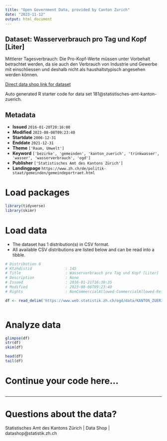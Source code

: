 ```yaml
---
title: "Open Government Data, provided by Canton Zurich"
date: "2023-11-12"
output: html_document
---
```


## Dataset: Wasserverbrauch pro Tag und Kopf [Liter]

Mittlerer Tagesverbrauch: Die Pro-Kopf-Werte müssen unter Vorbehalt betrachtet werden, da sie auch den Verbrauch von Industrie und Gewerbe mit einschliessen und deshalb nicht als haushaltstypisch angesehen werden können.

[Direct data shop link for dataset](https://www.zh.ch/de/politik-staat/statistik-daten/datenkatalog.html#/datasets/181@statistisches-amt-kanton-zuerich)

Auto generated R starter code for data set 181@statistisches-amt-kanton-zuerich.

## Metadata

- **Issued** `2016-01-20T20:16:00`
- **Modified** `2023-08-08T09:23:40`
- **Startdate** `2006-12-31`
- **Enddate** `2021-12-31`
- **Theme** `['Raum, Umwelt']`
- **Keyword** `['bezirke', 'gemeinden', 'kanton_zuerich', 'trinkwasser', 'wasser', 'wasserverbrauch', 'ogd']`
- **Publisher** `['Statistisches Amt des Kantons Zürich']`
- **Landingpage** `https://www.zh.ch/de/politik-staat/gemeinden/gemeindeportraet.html`


# Load packages

```r

library(tidyverse)
library(skimr)

```

# Load data

-   The dataset has 1 distribution(s) in CSV format.
-   All available CSV distributions are listed below and can be read into a tibble.

```r

# Distribution 0
# Ktzhdistid               : 145
# Title                    : Wasserverbrauch pro Tag und Kopf [Liter]
# Description              : None
# Issued                   : 2016-01-21T16:30:35
# Modified                 : 2023-08-08T09:23:40
# Rights                   : NonCommercialAllowed-CommercialAllowed-ReferenceRequired

df <- read_delim('https://www.web.statistik.zh.ch/ogd/data/KANTON_ZUERICH_469.csv')



```

# Analyze data

```r

glimpse(df)
str(df)
skim(df)

head(df)
tail(df)

```

# Continue your code here...

```r

```

------------------------------------------------------------------------

# Questions about the data?

Statistisches Amt des Kantons Zürich | Data Shop | datashop@statistik.zh.ch
